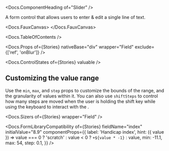 


<Meta of={Stories} />

<Docs.ComponentHeading of="Slider" />

A form control that allows users to enter & edit a single line of text.

<Docs.FauxCanvas>
  <Slider defaultValue={50} />
</Docs.FauxCanvas>

<Docs.TableOfContents />

<Docs.Props
  of={Stories}
  nativeBase="div"
  wrapper="Field"
  exclude={['ref', 'onBlur']}
/>

<Docs.ControlStates of={Stories} valuable />

## Customizing the value range

Use the `min`, `max`, and `step` props to customize the bounds of the range, and
the granularity of values within it. You can also use `shiftSteps` to control
how many steps are moved when the user is holding the shift key while using the
keyboard to interact with the <Docs of="Slider" />.

<Canvas of={Stories.CustomRange} sourceState="shown" />

<Docs.Sizers of={Stories} wrapper="Field" />

<Docs.FormLibraryCompatibility
  of={Stories}
  fieldName="index"
  initialValue="8.9"
  componentProps={{
    label: 'Handicap index',
    hint: ({ value }) =>
      value === 0 ? 'scratch' : value < 0 ? `+${value * -1}` : value,
    min: -11.1,
    max: 54,
    step: 0.1,
  }}
/>

